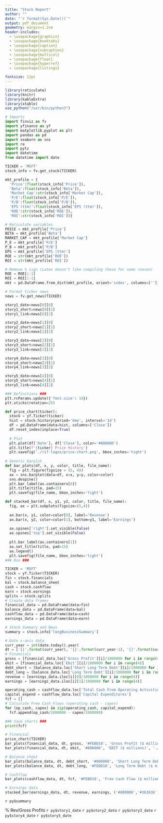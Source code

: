 ```yaml
---
title: "Stock Report"
author: ""
date: "`r format(Sys.Date())`"
output: pdf_document
geometry: margin=1.2cm
header-includes:
  - \usepackage{graphicx}
  - \usepackage{booktabs}
  - \usepackage{caption}
  - \usepackage{subcaption}
  - \usepackage{multicol}
  - \usepackage{float}
  - \usepackage{hyperref}
  - \usepackage{listings}

fontsize: 12pt
---
```


<!-- LaTeX preamble-->
\graphicspath{ {./rif-logos/} }
<!-- Listings setup -->
\lstset{
  basicstyle=\small\ttfamily,
  columns=flexible,
  breaklines=true
}
<!-- Hyperlinks -->
\hypersetup{
  colorlinks=true,
  linkcolor=blue,
  filecolor=magenta,      
  urlcolor=cyan,
}
<!-- R setup libraries, using python (html_document)-->
```r
library(reticulate)
library(knitr)
library(kableExtra)
library(xtable)
use_python("/usr/bin/python3")
```
<!-- Python imports -->
```python
# Imports
import finviz as fv
import yfinance as yf
import matplotlib.pyplot as plt
import pandas as pd
import seaborn as sns
import re
import pytz
import datetime
from datetime import date
```

<!--
```r

#py_run_file("main.py")

```
-->
```python
TICKER = 'MSFT'
stock_info = fv.get_stock(TICKER)

mkt_profile = {
  'Price':float(stock_info['Price']),
  'Beta':float(stock_info['Beta']),
  'Market Cap':str(stock_info['Market Cap']),
  'P/E':float(stock_info['P/E']),
  'P/B':float(stock_info['P/B']),
  'EPS (ttm)':float(stock_info['EPS (ttm)']),
  'ROE':str(stock_info['ROE']),
  'ROI':str(stock_info['ROI'])}

# Reticulate variables
PRICE = mkt_profile['Price']
BETA = mkt_profile['Beta']
MARKET_CAP = mkt_profile['Market Cap']
P_E = mkt_profile['P/E']
P_B = mkt_profile['P/B']
EPS = mkt_profile['EPS (ttm)']
ROE = str(mkt_profile['ROE'])
ROI = str(mkt_profile['ROI'])

# Remove % sign (Latex doesn't like compiling these for some reason)
ROE = ROE[:-1]
ROI = ROI[:-1]
mkt = pd.DataFrame.from_dict(mkt_profile, orient='index', columns=[''])

# Format ticker news
news = fv.get_news(TICKER)

story1_date=news[0][0]
story1_short=news[0][1]
story1_link=news[0][2]

story2_date=news[1][0]
story2_short=news[1][1]
story2_link=news[1][2]

story3_date=news[2][0]
story3_short=news[2][1]
story3_link=news[2][2]

story4_date=news[3][0]
story4_short=news[3][1]
story4_link=news[3][2]

story5_date=news[4][0]
story5_short=news[4][1]
story5_link=news[4][2]

```

```python

### Definitions ###
plt.rcParams.update({'font.size': 14})
plt.xticks(rotation=25)

def price_chart(ticker):
  stock = yf.Ticker(ticker)
  hist = stock.history(period='6mo', interval='1d')
  df = pd.DataFrame(data=hist, columns=['Close'])
  df.reset_index(inplace=True)
  
  # Plot
  plt.plot(df['Date'], df['Close'], color='#800000')
  plt.title(f'{ticker} Price History')
  plt.savefig('./rif-logos/price-chart.png', bbox_inches='tight')
  
# Generic barplot
def bar_plots(df, x, y, color, title, file_name):
  fig = plt.figure(figsize = (5, 4))
  ax = sns.barplot(data=df, x=x, y=y, color=color)
  sns.despine()
  plt.bar_label(ax.containers[0])
  plt.title(title, pad=15)
  plt.savefig(file_name, bbox_inches='tight')

def stacked_bar(df, x, y1, y2, color, title, file_name):
  fig, ax = plt.subplots(figsize=(5,4))
  
  ax.bar(x, y1, color=color[0], label='Revenue')
  ax.bar(x, y2, color=color[1], bottom=y1, label='Earnings')
  
  ax.spines['right'].set_visible(False)
  ax.spines['top'].set_visible(False)
  
  plt.bar_label(ax.containers[1])
  ax.set_title(title, pad=15)
  ax.legend()
  plt.savefig(file_name, bbox_inches='tight')
### Run ###

TICKER = 'MSFT'
stock = yf.Ticker(TICKER)
fin = stock.financials
bal = stock.balance_sheet
cash = stock.cashflow
earn = stock.earnings
splits = stock.splits
# Create data frames
financial_data = pd.DataFrame(data=fin)
balance_data = pd.DataFrame(data=bal)
cashflow_data = pd.DataFrame(data=cash)
earnings_data = pd.DataFrame(data=earn)

# Stock Summary and News
summary = stock.info['longBusinessSummary']

# Date x-axis data
curr_year = int(date.today().year) 
dt = ['{}'.format(curr_year), '{}'.format(curr_year-1), '{}'.format(curr_year-2), '{}'.format(curr_year-3)]
# Financials
gross = [financial_data.loc['Gross Profit'][i]/1000000 for i in range(4)]
ebit = [financial_data.loc['Ebit'][i]/1000000 for i in range(4)]
debt_short = [balance_data.loc['Short Long Term Debt'][i]/1000000 for i in range(4)]
debt_long = [balance_data.loc['Long Term Debt'][i]/1000000 for i in range(4)]
revenue = [earnings_data.iloc[i][0]/1000000 for i in range(4)]
earnings = [earnings_data.iloc[i][1]/1000000 for i in range(4)]

operating_cash = cashflow_data.loc['Total Cash From Operating Activities']
capital_expend = cashflow_data.loc['Capital Expenditures']
fcf = []
# Calculate Free Cash Flows (operating cash - capex)
for (op_cash, capex) in zip(operating_cash, capital_expend):
  fcf.append(op_cash/1000000 - capex/1000000)

### Save charts ###
print(fcf)

# Financial
price_chart(TICKER)
bar_plots(financial_data, dt, gross, '#FEBD18', 'Gross Profit ($ millions)', './rif-logos/gross-profit.png')
bar_plots(financial_data, dt, ebit, '#800000', 'EBIT ($ millions)', './rif-logos/ebit.png')

# Balance sheet
bar_plots(balance_data, dt, debt_short, '#800000', 'Short Long Term Debt ($ millions)', './rif-logos/debt_short.png')
bar_plots(balance_data, dt, debt_long, '#FEBD18', 'Long Term Debt ($ millions)', './rif-logos/debt_long.png')

# Cashflow
bar_plots(cashflow_data, dt, fcf, '#FEBD18', 'Free Cash Flow ($ millions)', './rif-logos/fcf.png')

# Earnings data
stacked_bar(earnings_data, dt, revenue, earnings, ('#800000','#363636'), 'Revenue/Earnings ($ millions)', './rif-logos/revenue_earnings.png')
```


<!-- Start of Document -->

\vspace{-0.5cm}

\begin{figure}[h]
  \centering
  \includegraphics[width=8cm, height=3cm]{RIF-Logo-(MaroonTransparentBackground).png}
\end{figure}

\vspace{-0.75cm}

\section*{Market Profile}
\vspace{-0.25cm}
\begin{table}[h] 
  \label{tab:table1} 
  \begin{tabular}{p{5cm}p{12cm}}
      \hline
      \multicolumn{2}{c}{`r py$TICKER` Profile} \\
      \hline
      Price & `r py$PRICE` \\
      Beta & `r py$BETA` \\
      Market Cap & `r py$MARKET_CAP` \\
      P/E & `r py$P_E` \\
      P/B & `r py$P_B` \\ 
      EPS ttm & `r py$EPS` \\
      ROE  & `r py$ROE`\% \\
      ROI & `r py$ROI`\% \\
      \hline
  \end{tabular}
\end{table}
\vspace{-0.75cm}
\section*{Stock Chart}
\vspace{-0.5cm}
\begin{figure}[h!]
  \centering
  \includegraphics[width=\linewidth, height=11cm]{"./rif-logos/price-chart.png"}
  \label{fig:price-chart}
\end{figure}

\section*{Company Summary}
`r py$summary`

\section*{Financials}

% Rev/Gross Profits
\begin{figure}
\centering
\begin{minipage}{.5\textwidth}
  \centering
  \includegraphics[width=\linewidth]{"./rif-logos/revenue_earnings.png"}
  \label{fig:gp}
\end{minipage}%
\begin{minipage}{.5\textwidth}
  \centering
  \includegraphics[width=\linewidth]{"./rif-logos/gross-profit.png"}
  \label{fig:ebit}
\end{minipage}
\end{figure}

\newpage

\begin{figure}
% FCF - EBIT 
\centering
\begin{minipage}{.5\textwidth}
  \centering
  \includegraphics[width=\linewidth]{"./rif-logos/fcf.png"}
  \label{fig:gp}
\end{minipage}%
\begin{minipage}{.5\textwidth}
  \centering
  \includegraphics[width=\linewidth]{"./rif-logos/ebit.png"}
  \label{fig:ebit}
\end{minipage}
% Short Debt - Long Debt
\centering
\begin{minipage}{.5\textwidth}
  \centering
  \includegraphics[width=\linewidth]{"./rif-logos/debt_short.png"}
  \label{fig:gp}
\end{minipage}%
\begin{minipage}{.5\textwidth}
  \centering
  \includegraphics[width=\linewidth]{"./rif-logos/debt_long.png"}
  \label{fig:ebit}
\end{minipage}
\end{figure}


\section*{Recent News}

`r py$story1_date` \null\hfill \href{`r py$story1_link`}{[Article Link]}
\begin{lstlisting}
`r py$story1_short`
\end{lstlisting}

`r py$story2_date` \null\hfill \href{`r py$story2_link`}{[Article Link]}
\begin{lstlisting}
`r py$story2_short`
\end{lstlisting}

`r py$story3_date` \null\hfill \href{`r py$story3_link`}{[Article Link]}
\begin{lstlisting}
`r py$story3_short`
\end{lstlisting}

`r py$story4_date` \null\hfill \href{`r py$story4_link`}{[Article Link]}
\begin{lstlisting}
`r py$story4_short`
\end{lstlisting}

`r py$story5_date` \null\hfill \href{`r py$story5_link`}{[Article Link]}
\begin{lstlisting}
`r py$story5_short`
\end{lstlisting}

<!--

\newpage
\begin{table}[h] 
  \label{tab:table1} 
  \begin{tabular}{p{3cm}p{8cm}p{8cm}}
      \hline
      \multicolumn{3}{c}{`r py$TICKER` News} \\
      \hline
      \verb|`r py$story1_date`| &  \verb|`r py$story1_short`| & \href{`r py$story1_link`}{link} \\
      \verb|`r py$story2_date`| & \verb|`r py$story2_short`| & \href{`r py$story2_link`}{link} \\
      \verb|`r py$story3_date`| & \verb|`r py$story3_short`| & \href{`r py$story3_link`}{link} \\
      \verb|`r py$story4_date`| & \verb|`r py$story4_short`| & \href{`r py$story4_link`}{link} \\
      \verb|`r py$story5_date`| & \verb|`r py$story5_short`| & \href{`r py$story5_link`}{link} \\
      \hline
  \end{tabular}
\end{table}
-->
